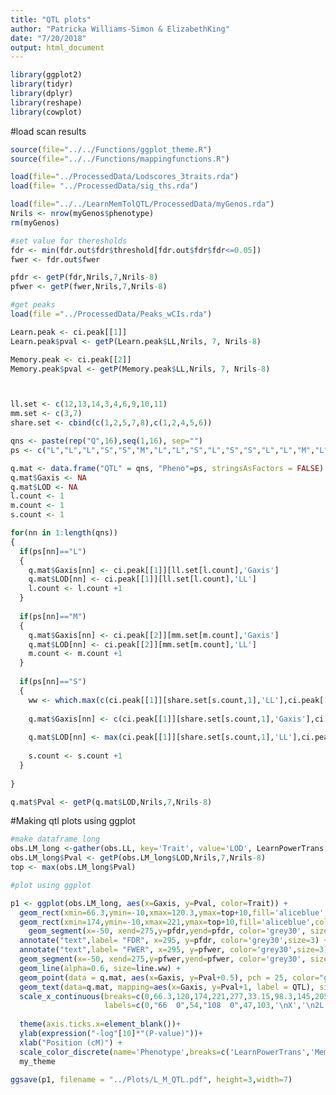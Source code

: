 ```yaml
---
title: "QTL plots"
author: "Patricka Williams-Simon & ElizabethKing"
date: "7/20/2018"
output: html_document
---
```


```r
library(ggplot2)
library(tidyr)
library(dplyr)
library(reshape)
library(cowplot)
```

#load scan results

```r
source(file="../../Functions/ggplot_theme.R")
source(file="../../Functions/mappingfunctions.R")

load(file="../ProcessedData/Lodscores_3traits.rda")
load(file= "../ProcessedData/sig_ths.rda")

load(file="../../LearnMemTolQTL/ProcessedData/myGenos.rda")
Nrils <- nrow(myGenos$phenotype)
rm(myGenos)

#set value for theresholds 
fdr <- min(fdr.out$fdr$threshold[fdr.out$fdr$fdr<=0.05])
fwer <- fdr.out$fwer

pfdr <- getP(fdr,Nrils,7,Nrils-8)
pfwer <- getP(fwer,Nrils,7,Nrils-8)

#get peaks
load(file ="../ProcessedData/Peaks_wCIs.rda")

Learn.peak <- ci.peak[[1]]
Learn.peak$pval <- getP(Learn.peak$LL,Nrils, 7, Nrils-8)

Memory.peak <- ci.peak[[2]]
Memory.peak$pval <- getP(Memory.peak$LL,Nrils, 7, Nrils-8)



ll.set <- c(12,13,14,3,4,6,9,10,11)
mm.set <- c(3,7)
share.set <- cbind(c(1,2,5,7,8),c(1,2,4,5,6))

qns <- paste(rep("Q",16),seq(1,16), sep="")
ps <- c("L","L","L","S","S","M","L","L","S","L","S","S","L","L","M","L")

q.mat <- data.frame("QTL" = qns, "Pheno"=ps, stringsAsFactors = FALSE)
q.mat$Gaxis <- NA
q.mat$LOD <- NA
l.count <- 1
m.count <- 1
s.count <- 1

for(nn in 1:length(qns))
{
  if(ps[nn]=="L")
  {
    q.mat$Gaxis[nn] <- ci.peak[[1]][ll.set[l.count],'Gaxis']
    q.mat$LOD[nn] <- ci.peak[[1]][ll.set[l.count],'LL']
    l.count <- l.count +1
  }
  
  if(ps[nn]=="M")
  {
    q.mat$Gaxis[nn] <- ci.peak[[2]][mm.set[m.count],'Gaxis']
    q.mat$LOD[nn] <- ci.peak[[2]][mm.set[m.count],'LL']
    m.count <- m.count +1
  }
  
  if(ps[nn]=="S")
  {
    ww <- which.max(c(ci.peak[[1]][share.set[s.count,1],'LL'],ci.peak[[2]][share.set[s.count,2],'LL']))
    
    q.mat$Gaxis[nn] <- c(ci.peak[[1]][share.set[s.count,1],'Gaxis'],ci.peak[[2]][share.set[s.count,2],'Gaxis'])[ww]
    
    q.mat$LOD[nn] <- max(ci.peak[[1]][share.set[s.count,1],'LL'],ci.peak[[2]][share.set[s.count,2],'LL'])
    
    s.count <- s.count +1
  }
  
}

q.mat$Pval <- getP(q.mat$LOD,Nrils,7,Nrils-8)

```

#Making qtl plots using ggplot

```r

#make dataframe long
obs.LM_long <-gather(obs.LL, key='Trait', value='LOD', LearnPowerTrans, Memory_Mean)
obs.LM_long$Pval <- getP(obs.LM_long$LOD,Nrils,7,Nrils-8)
top <- max(obs.LM_long$Pval)

#plot using ggplot

p1 <- ggplot(obs.LM_long, aes(x=Gaxis, y=Pval, color=Trait)) +
  geom_rect(xmin=66.3,ymin=-10,xmax=120.3,ymax=top+10,fill='aliceblue',color='aliceblue')+
  geom_rect(xmin=174,ymin=-10,xmax=221,ymax=top+10,fill='aliceblue',color='aliceblue')+
    geom_segment(x=-50, xend=275,y=pfdr,yend=pfdr, color='grey30', size=line.ww) +
  annotate("text",label= "FDR", x=295, y=pfdr, color='grey30',size=3) +
  annotate("text",label= "FWER", x=295, y=pfwer, color='grey30',size=3) +
  geom_segment(x=-50, xend=275,y=pfwer,yend=pfwer, color='grey30', size=line.ww, lty=3) +
  geom_line(alpha=0.6, size=line.ww) +
  geom_point(data = q.mat, aes(x=Gaxis, y=Pval+0.5), pch = 25, color="grey50", fill = "grey50") +
  geom_text(data=q.mat, mapping=aes(x=Gaxis, y=Pval+1, label = QTL), size=3, color="grey50")+
  scale_x_continuous(breaks=c(0,66.3,120,174,221,277,33.15,98.3,145,205,249), 
                     labels=c(0,"66  0",54,"108  0",47,103,'\nX','\n2L','\n2R','\n3L','\n3R'),limits = c(-0.01,max(obs.LM_long$Gaxis)+25))+
  
  theme(axis.ticks.x=element_blank())+
  ylab(expression("-log"[10]*"(P-value)"))+
  xlab("Position (cM)") +
  scale_color_discrete(name='Phenotype',breaks=c('LearnPowerTrans','Memory_Mean'), labels=c('Learning','Memory'))+
  my_theme

ggsave(p1, filename = "../Plots/L_M_QTL.pdf", height=3,width=7)

```


